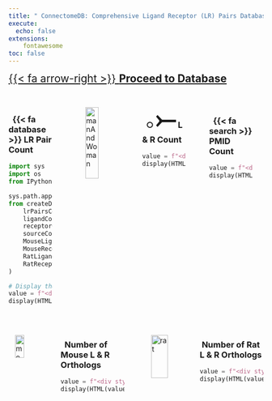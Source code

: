 ```yaml
---
title: " ConnectomeDB: Comprehensive Ligand Receptor (LR) Pairs Database"
execute:
  echo: false
extensions:
    fontawesome
toc: false
---
```


[{{< fa arrow-right >}} **Proceed to Database**](database.qmd){style="font-size: 1.5em;"}

::: {.columns}
::: {.column width="24%"}

::: {.card padding="3px"}
<div style="height: 1.5em;"></div>

### &nbsp; {{< fa database >}}  LR Pair Count

```python
import sys
import os
from IPython.display import display, HTML

sys.path.append(os.path.abspath("src"))  # Add src directory to path
from createDataTable import (
    lrPairsCount,
    ligandCount,
    receptorCount,
    sourceCount,
    MouseLigandCount,
    MouseReceptorCount,
    RatLigandCount,
    RatReceptorCount,
)

# Display the LR pairs count in the desired format
value = f"<div style='text-align:center;'><span style='font-size:2.4em; color:black; font-weight:bold'>{lrPairsCount:,}</span></div>"
display(HTML(value))
```
<br>
:::

:::

::: {.column width="1%"}
:::

::: {.column width="24%"}

::: {.card padding="3px"}
<div style="height: 1.15em;"></div>
<img src="data/image/human.png" alt="manAndWoman" style="width:55%; margin:auto; display:block;">

:::
:::

::: {.column width="1%"}
:::

::: {.column width="24%"}

::: {.card padding="3px"}
### &nbsp;  ○ <span style='font-size: 50px;'>⤚</span> L & R Count

```python
value = f"<div style='text-align:center;'><span style='font-size:2.4em; color:black; font-weight:bold'>{ligandCount:,} & {receptorCount:,}</span></div>"
display(HTML(value))
```

<br>
<div style="height: 0.7em;"></div>


:::
:::

::: {.column width="1%"}
:::

::: {.column width="24%"}

::: {.card padding="3px"}
<div style="height: 1.7em;"></div>

### &nbsp; {{< fa search >}} PMID Count

```python
value = f"<div style='text-align:center;'><span style='font-size:2.4em; color:black; font-weight:bold'>{sourceCount:,}</span></div>"
display(HTML(value))
```
<div style="height: 2.3em;"></div>
:::
:::

<div style="height: 2em;"></div>

:::

::: {.columns}

::: {.column width="15%"}

::: {.card padding="3px"}

<img src="data/image/mouse.png" alt="mouse" style="width:56%; display:block; margin:auto;">

:::
:::

::: {.column width="1%"}
:::

::: {.column width="33%"}
::: {.card padding="3px"}

### &nbsp; Number of Mouse L & R Orthologs

```python
value = f"<div style='text-align:center;'><span style='font-size:2.4em; color:black; font-weight:bold'>{MouseLigandCount:,} & {MouseReceptorCount:,}</span></div>"
display(HTML(value))
```

:::
:::

::: {.column width="1%"}
:::

::: {.column width="15%"}

::: {.card padding="3px"}

<img src="data/image/rat.png" alt="rat" style="width:77%; display:block; margin:auto;">

:::
:::

::: {.column width="1%"}
:::

::: {.column width="33%"}

::: {.card padding="3px"}

### &nbsp;Number of Rat L & R Orthologs
```python
value = f"<div style='text-align:center;'><span style='font-size:2.4em; color:black; font-weight:bold'>{RatLigandCount:,} & {RatReceptorCount:,}</span></div>"
display(HTML(value))
```

:::
:::

:::
